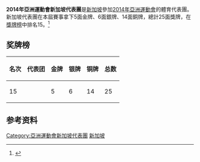 {{noteTA|G1=Sports}}
{{expand|time=2014-09-07}}
{{Infobox Country Asian Games
|NOC=SGP
|year=2014
|competitors= 
|sports=
|flagbearer=
|location={{KOR}}[[仁川廣域市|仁川廣域市]]
|start_date={{Start date|2014|09|19}}
|end_date={{End date|2014|10|04}}  
|gold=5 
|silver=6
|bronze=14
|rank=15
|previous=[[2010年亞洲運動會新加坡代表團|2010]]
|next=[[2018年亞洲運動會新加坡代表團|2018]]
}}
'''2014年亞洲運動會新加坡代表團'''是[[新加坡|新加坡]]參加[[2014年亞洲運動會|2014年亞洲運動會]]的體育代表團。新加坡代表團在本屆賽事拿下5面金牌、6面銀牌、14面銅牌，總計25面獎牌，在[[2014年亞洲運動會獎牌榜|獎牌榜]]中排名15。<ref>{{cite web|title=17th Asian Games Medals Standing|url=http://www.ocasia.org/OCA/Download/Default/8/5362/4/85362400335.pdf|publisher=Olympic Council of Asia|accessdate=2017-09-12|language=en|archive-url=https://web.archive.org/web/20150924070519/http://www.ocasia.org/OCA/Download/Default/8/5362/4/85362400335.pdf|archive-date=2015-09-24|dead-url=yes}}</ref>
==奖牌榜==
{| class="wikitable"
|-
! 名次 !! 代表团 !! 金牌 !! 银牌 !! 铜牌 !! 总数
|-
| 15 || {{flagIOC2team|SIN|2014年亞洲運動會}} || 5 || 6  || 14 || 25
|}
==参考资料==
{{reflist}}
{{2014年亚洲运动会代表团}}
[[Category:亞洲運動會新加坡代表團|Category:亞洲運動會新加坡代表團]]
[[Category:2014年亚洲运动会代表团|新加坡]]